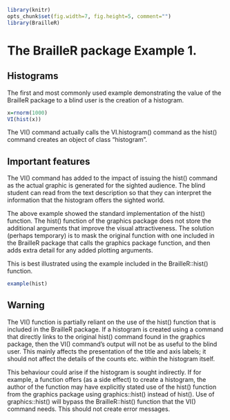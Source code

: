 <!--
%\VignetteEngine{knitr::rmarkdown}
%\VignetteIndexEntry{Example 1: Histograms}
-->

```{r setup, include=FALSE}
library(knitr)
opts_chunk$set(fig.width=7, fig.height=5, comment="")
library(BrailleR)
```


# The BrailleR package Example 1.

## Histograms

The first and most commonly used example demonstrating the value of the BrailleR  package to a blind user is the creation of a histogram.

```{r hist, fig.cap="A histogram of 1000 random values from a normal distribution"}
x=rnorm(1000)
VI(hist(x))
```

The VI() command actually calls the VI.histogram() command as the hist() command creates an object of class "histogram".

## Important features

The VI() command has added to the impact of issuing the hist() command as the actual graphic is generated for the sighted audience. The blind student can read from the text description so that they can interpret the information that the histogram offers the sighted world.

The above example showed the standard implementation of the hist() function. The hist() function of the graphics package does not store the additional arguments that improve the visual attractiveness. The solution (perhaps temporary) is to mask the original function with one included in the BrailleR package that calls the graphics package function, and then adds extra detail for any added plotting arguments.

This is best illustrated using the example included in the BrailleR::hist() function.

```{r BrailleRHistExample}
example(hist)
```


## Warning

The VI() function is partially reliant on the use of the hist() function that is included in the BrailleR package. If a histogram is created using a command that directly links to the original hist() command found in the graphics package, then the VI() command's output will not be as useful to the blind user. This mainly affects the presentation of the title and axis labels; it should not affect the details of the counts etc. within the histogram itself.

This behaviour could arise if the histogram is sought indirectly. If for example, a function offers (as a side effect) to create a histogram, the author of the function may have explicitly stated use of the hist() function from the graphics package using graphics::hist() instead of hist(). Use of graphics::hist() will bypass the BrailleR::hist() function that the VI() command needs. This should not create error messages.